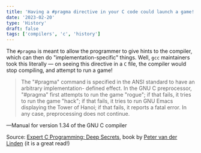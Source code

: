 ```yaml
---
title: 'Having a #pragma directive in your C code could launch a game!'
date: '2023-02-20'
type: 'History'
draft: false
tags: ['compilers', 'c', 'history']
---
```


The `#pragma` is meant to allow the programmer to give hints to the compiler, which can then do "implementation-specific" things. Well, `gcc` maintainers took this literally — on seeing this directive in a `C` file, the compiler would stop compiling, and attempt to run a game!

> The "#pragma" command is specified in the ANSI standard to have an arbitrary implementation- defined effect. In the GNU C preprocessor, "#pragma" first attempts to run the game "rogue"; if that fails, it tries to run the game "hack"; if that fails, it tries to run GNU Emacs displaying the Tower of Hanoi; if that fails, it reports a fatal error. In any case, preprocessing does not continue.

—Manual for version 1.34 of the GNU C compiler

Source: [Expert C Programming: Deep Secrets](https://www.amazon.com/Expert-Programming-Peter-van-Linden/dp/0131774298), book by [Peter van der Linden](http://afu.com/) (it is a great read!)
